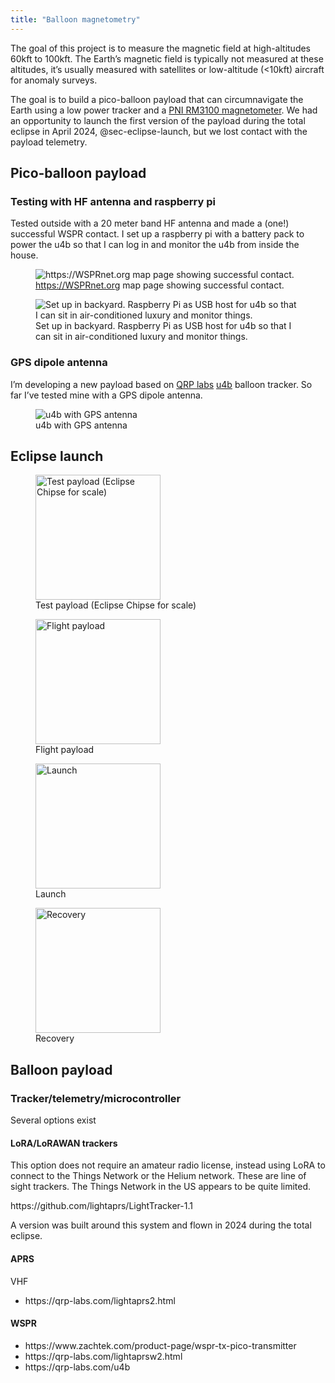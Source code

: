 ```yaml
---
title: "Balloon magnetometry"
---
```


The goal of this project is to measure the magnetic field at high-altitudes 60kft to 100kft. The Earth's magnetic field is typically not measured at these altitudes, it's usually measured with satellites or low-altitude (<10kft) aircraft for anomaly surveys.

The goal is to build a pico-balloon payload that can circumnavigate the Earth using a low power tracker and a [PNI RM3100 magnetometer](https://www.pnisensor.com/rm3100/).  We had an opportunity to launch the first version of the payload during the total eclipse in April 2024, @sec-eclipse-launch, but we lost contact with the payload telemetry.

## Pico-balloon payload

### Testing with HF antenna and raspberry pi

Tested outside with a 20 meter band HF antenna and made a (one!) successful WSPR contact. I set up a raspberry pi with a battery pack to power the u4b so that I can log in and monitor the u4b from inside the house.

:::{layout-ncol=2}

![[https://WSPRnet.org](wsprnet.org) map page showing successful contact.](/_sources/u4b/wsprnet-kf8eez.png)

![Set up in backyard. Raspberry Pi as USB host for u4b so that I can sit in air-conditioned luxury and monitor things.](/_sources/u4b/u4b_001_test_with_pi.jpg)

:::

### GPS dipole antenna

I'm developing a new payload based on [QRP labs](https://qrp-labs.com) [u4b](https://qrp-labs.com/u4b) balloon tracker. So far I've tested mine with a GPS dipole antenna. 

![u4b with GPS antenna](/_sources/u4b/u4b_gps_antenna.jpg)

## Eclipse launch {#sec-eclipse-launch}

:::: {layout-ncol=3}

::: {.left}

![Test payload (Eclipse Chipse for scale)](/_sources/eclipse/eclipse_balloon_payload.jpg){width=200px}

![Flight payload](/_sources/eclipse/eclipse_payload_photo.jpg){width=200px}

:::

::: {.center}

![Launch](/_sources/eclipse/balloon_launch_eclipse.jpg){width=200px}

:::


::: {.right}

![Recovery](/_sources/eclipse/balloon_payload_recovery.jpg){width=200px}

:::

::::

## Balloon payload

### Tracker/telemetry/microcontroller

Several options exist

#### LoRA/LoRAWAN trackers {#sec-lorawan-tracker}

This option does not require an amateur radio license, instead using LoRA to connect to the Things Network or the Helium network. These are line of sight trackers. The Things Network in the US appears to be quite limited.

https://github.com/lightaprs/LightTracker-1.1

A version was built around this system and flown in 2024 during the total eclipse. 

#### APRS

VHF

- https://qrp-labs.com/lightaprs2.html


#### WSPR

- https://www.zachtek.com/product-page/wspr-tx-pico-transmitter
- https://qrp-labs.com/lightaprsw2.html
- https://qrp-labs.com/u4b
